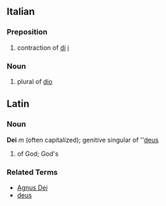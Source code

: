 ==Italian==
===Preposition===
# contraction of [[di]] [[i#Italia|i]]

===Noun===
# plural of [[dio]]

==Latin==
===Noun===
'''Dei''' ''m'' (often capitalized); genitive singular of ''[[deus]]

# of God; God's

===Related Terms===
*[[Agnus Dei]]
*[[deus]]